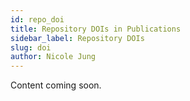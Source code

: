 ---
id: repo_doi
title: Repository DOIs in Publications
sidebar_label: Repository DOIs
slug: doi
author: Nicole Jung
---

Content coming soon.